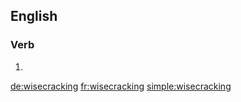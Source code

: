 
==English==

===Verb===
{{head|en|present participle}}

# {{present participle of|wisecrack|lang=en|nocat=1}}

[[de:wisecracking]]
[[fr:wisecracking]]
[[simple:wisecracking]]